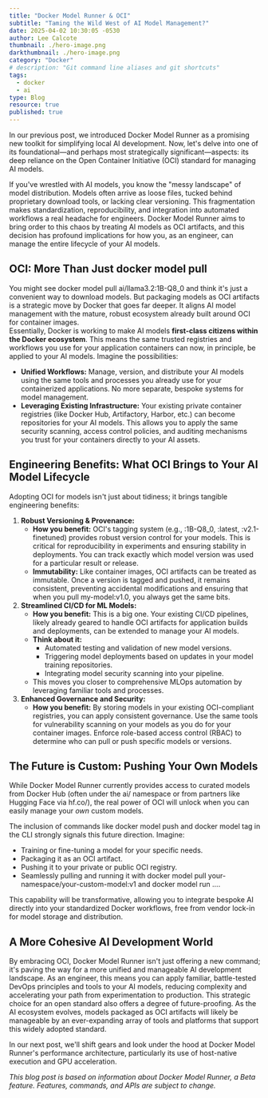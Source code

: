 ```yaml
---
title: "Docker Model Runner & OCI"
subtitle: "Taming the Wild West of AI Model Management?"
date: 2025-04-02 10:30:05 -0530
author: Lee Calcote
thumbnail: ./hero-image.png
darkthumbnail: ./hero-image.png
category: "Docker"
# description: "Git command line aliases and git shortcuts"
tags:
  - docker
  - ai
type: Blog
resource: true
published: true
---
```



<BlogWrapper>
In our previous post, we introduced Docker Model Runner as a promising new toolkit for simplifying local AI development. Now, let's delve into one of its foundational—and perhaps most strategically significant—aspects: its deep reliance on the Open Container Initiative (OCI) standard for managing AI models.  

If you've wrestled with AI models, you know the "messy landscape" of model distribution. Models often arrive as loose files, tucked behind proprietary download tools, or lacking clear versioning. This fragmentation makes standardization, reproducibility, and integration into automated workflows a real headache for engineers. Docker Model Runner aims to bring order to this chaos by treating AI models as OCI artifacts, and this decision has profound implications for how you, as an engineer, can manage the entire lifecycle of your AI models.

## **OCI: More Than Just docker model pull**

You might see docker model pull ai/llama3.2:1B-Q8\_0 and think it's just a convenient way to download models. But packaging models as OCI artifacts is a strategic move by Docker that goes far deeper. It aligns AI model management with the mature, robust ecosystem already built around OCI for container images.  
Essentially, Docker is working to make AI models **first-class citizens within the Docker ecosystem**. This means the same trusted registries and workflows you use for your application containers can now, in principle, be applied to your AI models. Imagine the possibilities:

* **Unified Workflows:** Manage, version, and distribute your AI models using the same tools and processes you already use for your containerized applications. No more separate, bespoke systems for model management.  
* **Leveraging Existing Infrastructure:** Your existing private container registries (like Docker Hub, Artifactory, Harbor, etc.) can become repositories for your AI models. This allows you to apply the same security scanning, access control policies, and auditing mechanisms you trust for your containers directly to your AI assets.

## **Engineering Benefits: What OCI Brings to Your AI Model Lifecycle**

Adopting OCI for models isn't just about tidiness; it brings tangible engineering benefits:

1. **Robust Versioning & Provenance:**  
   * **How you benefit:** OCI's tagging system (e.g., :1B-Q8\_0, :latest, :v2.1-finetuned) provides robust version control for your models. This is critical for reproducibility in experiments and ensuring stability in deployments. You can track exactly which model version was used for a particular result or release.  
   * **Immutability:** Like container images, OCI artifacts can be treated as immutable. Once a version is tagged and pushed, it remains consistent, preventing accidental modifications and ensuring that when you pull my-model:v1.0, you always get the same bits.  
2. **Streamlined CI/CD for ML Models:**  
   * **How you benefit:** This is a big one. Your existing CI/CD pipelines, likely already geared to handle OCI artifacts for application builds and deployments, can be extended to manage your AI models.  
   * **Think about it:**  
     * Automated testing and validation of new model versions.  
     * Triggering model deployments based on updates in your model training repositories.  
     * Integrating model security scanning into your pipeline.  
   * This moves you closer to comprehensive MLOps automation by leveraging familiar tools and processes.  
3. **Enhanced Governance and Security:**  
   * **How you benefit:** By storing models in your existing OCI-compliant registries, you can apply consistent governance. Use the same tools for vulnerability scanning on your models as you do for your container images. Enforce role-based access control (RBAC) to determine who can pull or push specific models or versions.

## **The Future is Custom: Pushing Your Own Models**

While Docker Model Runner currently provides access to curated models from Docker Hub (often under the ai/ namespace or from partners like Hugging Face via hf.co/), the real power of OCI will unlock when you can easily manage your *own* custom models.  

The inclusion of commands like docker model push and docker model tag in the CLI strongly signals this future direction. Imagine:

* Training or fine-tuning a model for your specific needs.  
* Packaging it as an OCI artifact.  
* Pushing it to your private or public OCI registry.  
* Seamlessly pulling and running it with docker model pull your-namespace/your-custom-model:v1 and docker model run ....

This capability will be transformative, allowing you to integrate bespoke AI directly into your standardized Docker workflows, free from vendor lock-in for model storage and distribution.

## **A More Cohesive AI Development World**

By embracing OCI, Docker Model Runner isn't just offering a new command; it's paving the way for a more unified and manageable AI development landscape. As an engineer, this means you can apply familiar, battle-tested DevOps principles and tools to your AI models, reducing complexity and accelerating your path from experimentation to production. This strategic choice for an open standard also offers a degree of future-proofing. As the AI ecosystem evolves, models packaged as OCI artifacts will likely be manageable by an ever-expanding array of tools and platforms that support this widely adopted standard.  

In our next post, we'll shift gears and look under the hood at Docker Model Runner's performance architecture, particularly its use of host-native execution and GPU acceleration.  

*This blog post is based on information about Docker Model Runner, a Beta feature. Features, commands, and APIs are subject to change.*
</BlogWrapper>